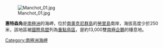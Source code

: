 {{unreferenced|time=2013-10-27T05:01:18+00:00}}
[[Image:Manchot_01.jpg|thumb]]

'''惠特森角'''是[[南極洲|南極洲]]的海岬，位於[[南奧克尼群島|南奧克尼群島]]的[[勞里島|勞里島]]南岸，海拔高度少於250米，該地區被[[國際鳥盟|國際鳥盟]]列為[[重點鳥區|重點鳥區]]，是約13,000雙[[南極企鵝|南極企鵝]]的棲息地。

{{coord|60|45|S|44|32|W|source:GNIS|display=title}}

{{Antarctica-geo-stub}}
[[Category:南極洲海岬|Category:南極洲海岬]]